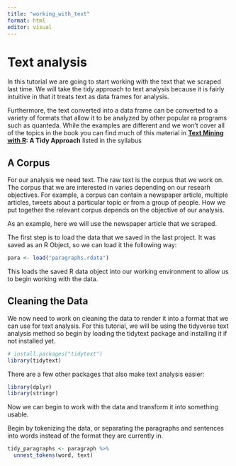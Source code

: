 ```yaml
---
title: "working_with_text"
format: html
editor: visual
---
```


# Text analysis

In this tutorial we are going to start working with the text that we scraped last time. We will take the tidy approach to text analysis because it is fairly intuitive in that it treats text as data frames for analysis.

Furthermore, the text converted into a data frame can be converted to a variety of formats that allow it to be analyzed by other popular ra programs such as quanteda. While the examples are different and we won't cover all of the topics in the book you can find much of this material in [**Text Mining with R**](https://www.tidytextmining.com/index.html "A Tidy Approach")**: A Tidy Approach** listed in the syllabus

## A Corpus

For our analysis we need text. The raw text is the corpus that we work on. The corpus that we are interested in varies depending on our researh objectives. For example, a corpus can contain a newspaper article, multiple articles, tweets about a particular topic or from a group of people. How we put together the relevant corpus depends on the objective of our analysis.

As an example, here we will use the newspaper article that we scraped.


The first step is to load the data that we saved in the last project. It was saved as an R Object, so we can load it the following way:

```r
para <- load("paragraphs.rdata")
```

This loads the saved R data object into our working environment to allow us to begin working with the data.

## Cleaning the Data

We now need to work on cleaning the data to render it into a format that we can use for text analysis. For this tutorial, we will be using the tidyverse text analysis method so begin by loading the tidytext package and installing it if not installed yet.

```r
# install.packages("tidytext")
library(tidytext)
```

There are a few other packages that also make text analysis easier:

```r
library(dplyr)
library(stringr)
```


Now we can begin to work with the data and transform it into something usable.

Begin by tokenizing the data, or separating the paragraphs and sentences into words instead of the format they are currently in.

```r
tidy_paragraphs <- paragraph %>%
  unnest_tokens(word, text)

```






